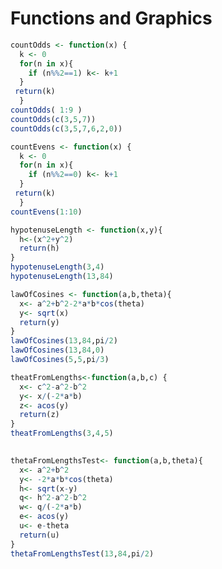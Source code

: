 Functions and Graphics  
========================================================

```r
countOdds <- function(x) {
  k <- 0
  for(n in x){
    if (n%%2==1) k<- k+1
  }
 return(k)
  }
countOdds( 1:9 )
countOdds(c(3,5,7))
countOdds(c(3,5,7,6,2,0))
```

```r
countEvens <- function(x) {
  k <- 0
  for(n in x){
    if (n%%2==0) k<- k+1
  }
 return(k)
  }
countEvens(1:10)
```
```r
hypotenuseLength <- function(x,y){
  h<-(x^2+y^2)
  return(h)
}
hypotenuseLength(3,4)
hypotenuseLength(13,84)
```

```r
lawOfCosines <- function(a,b,theta){
  x<- a^2+b^2-2*a*b*cos(theta)
  y<- sqrt(x)    
  return(y)
}
lawOfCosines(13,84,pi/2)
lawOfCosines(13,84,0)
lawOfCosines(5,5,pi/3)
```


```r
theatFromLengths<-function(a,b,c) {
  x<- c^2-a^2-b^2
  y<- x/(-2*a*b)
  z<- acos(y)
  return(z)
}
theatFromLengths(3,4,5)
 
```

```r
thetaFromLengthsTest<- function(a,b,theta){
  x<- a^2+b^2
  y<- -2*a*b*cos(theta)
  h<- sqrt(x-y)    
  q<- h^2-a^2-b^2
  w<- q/(-2*a*b)
  e<- acos(y)
  u<- e-theta
  return(u)
}
thetaFromLengthsTest(13,84,pi/2)
```

